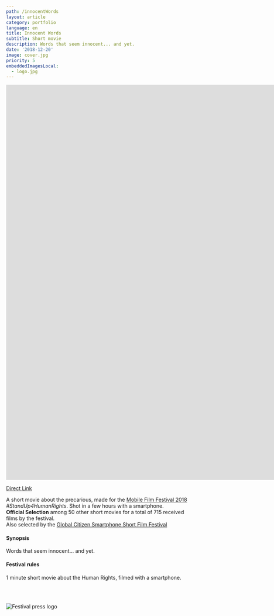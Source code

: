 ```yaml
---
path: /innocentWords
layout: article
category: portfolio
language: en
title: Innocent Words
subtitle: Short movie
description: Words that seem innocent... and yet.
date: '2018-12-20'
image: cover.jpg
priority: 5
embeddedImagesLocal:
  - logo.jpg
---
```


<iframe
  src="https://www.youtube.com/embed/V4CsJzZjhOk?rel=0"
  frameBorder={0}
  allowFullScreen
  width="1920"
  height="1080"
></iframe>

[Direct Link](https://www.youtube.com/watch?v=V4CsJzZjhOk)

A short movie about the precarious, made for the [Mobile Film Festival 2018](https://mobilefilmfestival.com/) _#StandUp4HumanRights_.
Shot in a few hours with a smartphone.  
**Official Selection** among 50 other short movies for a total of 715 received films by the festival.  
Also selected by the [Global Citizen Smartphone Short Film Festival](//www.oncaravan.org/global-citizen)

#### Synopsis

Words that seem innocent... and yet.

#### Festival rules

1 minute short movie about the Human Rights, filmed with a smartphone.

<br />
<br />

![Festival press logo](logo.jpg)

